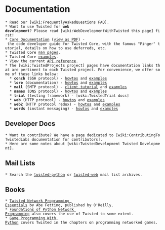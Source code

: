 = Documentation =

 * Read our [wiki:FrequentlyAskedQuestions FAQ].
 * Want to use Twisted for '''web development'''? Please read [wiki:WebDevelopmentWithTwisted this page] first!
 * [http://twistedmatrix.com/projects/core/documentation/howto/index.html Core Documentation] ([http://twistedmatrix.com/projects/core/documentation/howto/book.pdf view as PDF]) - the code developer guide for Twisted Core, with the famous "Finger" tutorial, details on how to use deferreds, etc.
 * Twisted Core [http://twistedmatrix.com/projects/core/documentation/man/ man pages].
 * Twisted Core [http://twistedmatrix.com/projects/core/documentation/examples/ examples].
 * View the current [http://twistedmatrix.com/documents/current/api/ API reference].
 * The [wiki:TwistedProjects project] pages have documentation links that are pertinent to each Twisted project. For convenience, we offer some of these links below:
   * '''conch''' (SSH protocol) - [http://twistedmatrix.com/projects/conch/documentation/howto/ howtos] and [http://twistedmatrix.com/projects/conch/documentation/examples/ examples]
   * '''lore''' (documentation) - [http://twistedmatrix.com/projects/lore/documentation/howto/ howtos] and [http://twistedmatrix.com/projects/lore/documentation/examples/ examples]
   * '''mail''' (SMTP protocol) - [http://twistedmatrix.com/projects/mail/documentation/tutorial/smtpclient/smtpclient.html client tutorial] and [http://twistedmatrix.com/projects/mail/documentation/examples/ examples]
   * '''names''' (DNS protocol) - [http://twistedmatrix.com/projects/names/documentation/howto/ howtos] and [http://twistedmatrix.com/projects/names/documentation/examples/ examples]
   * '''trial''' (testing framework) - [wiki:TwistedTrial docs]
   * '''web''' (HTTP protocol) - [http://twistedmatrix.com/projects/web/documentation/howto/ howtos] and [http://twistedmatrix.com/projects/web/documentation/examples/ examples]
   * '''web2''' (HTTP protocol redux) - [http://twistedmatrix.com/trac/browser/trunk/doc/web2/howto/index.xhtml?format=raw howtos] and [http://twistedmatrix.com/trac/browser/trunk/doc/web2/examples/index.xhtml?format=raw examples]
   * '''words''' (instant messaging) - [http://twistedmatrix.com/projects/words/documentation/howto/ howtos] and [http://twistedmatrix.com/projects/words/documentation/examples/ examples]

== Developer Docs ==

 * Want to contribute? We have a page dedicated to [wiki:ContributingToTwistedLabs documentation for contributors].
 * Here are some notes about [wiki:TwistedDevelopment Twisted Development].

== Mail Lists ==

 * Search the [http://www.google.com/search?q=site%3Atwistedmatrix.com+inurl%3Apipermail%2Ftwisted-python&btnG=Search twisted-python] or [http://www.google.com/search?q=site%3Atwistedmatrix.com+inurl%3Apipermail%2Ftwisted-web&btnG=Search twisted-web] mail list archives.

== Books == 

 * [http://www.amazon.com/exec/obidos/ASIN/0596100329/httpitamorg-20?creative=327641&camp=14573&link_code=as1 Twisted Network Programming Essentials] by Abe Fetting, published by O'Reilly.
 * [http://www.amazon.com/exec/obidos/ASIN/1590593715/httpitamorg-20?creative=327641&camp=14573&link_code=as1 Foundations of Python Network Programming] also covers the use of Twisted to some extent.
 * [http://www.amazon.com/exec/obidos/ASIN/1584502584/httpitamorg-20?creative=327641&camp=14573&link_code=as1 Game Programming With Python] covers Twisted in the chapters on programming networked games.
